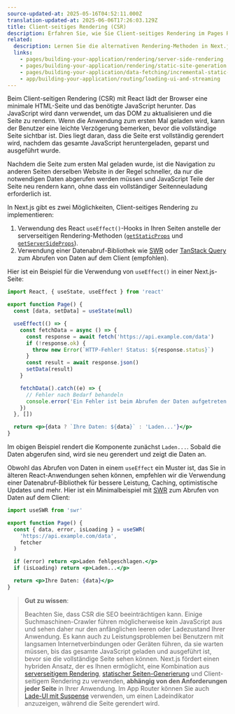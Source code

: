 ```yaml
---
source-updated-at: 2025-05-16T04:52:11.000Z
translation-updated-at: 2025-06-06T17:26:03.129Z
title: Client-seitiges Rendering (CSR)
description: Erfahren Sie, wie Sie Client-seitiges Rendering im Pages Router implementieren.
related:
  description: Lernen Sie die alternativen Rendering-Methoden in Next.js kennen.
  links:
    - pages/building-your-application/rendering/server-side-rendering
    - pages/building-your-application/rendering/static-site-generation
    - pages/building-your-application/data-fetching/incremental-static-regeneration
    - app/building-your-application/routing/loading-ui-and-streaming
---
```


Beim Client-seitigen Rendering (CSR) mit React lädt der Browser eine minimale HTML-Seite und das benötigte JavaScript herunter. Das JavaScript wird dann verwendet, um das DOM zu aktualisieren und die Seite zu rendern. Wenn die Anwendung zum ersten Mal geladen wird, kann der Benutzer eine leichte Verzögerung bemerken, bevor die vollständige Seite sichtbar ist. Dies liegt daran, dass die Seite erst vollständig gerendert wird, nachdem das gesamte JavaScript heruntergeladen, geparst und ausgeführt wurde.

Nachdem die Seite zum ersten Mal geladen wurde, ist die Navigation zu anderen Seiten derselben Website in der Regel schneller, da nur die notwendigen Daten abgerufen werden müssen und JavaScript Teile der Seite neu rendern kann, ohne dass ein vollständiger Seitenneuladung erforderlich ist.

In Next.js gibt es zwei Möglichkeiten, Client-seitiges Rendering zu implementieren:

1. Verwendung des React `useEffect()`-Hooks in Ihren Seiten anstelle der serverseitigen Rendering-Methoden ([`getStaticProps`](/docs/pages/building-your-application/data-fetching/get-static-props) und [`getServerSideProps`](/docs/pages/building-your-application/data-fetching/get-server-side-props)).
2. Verwendung einer Datenabruf-Bibliothek wie [SWR](https://swr.vercel.app/) oder [TanStack Query](https://tanstack.com/query/latest/) zum Abrufen von Daten auf dem Client (empfohlen).

Hier ist ein Beispiel für die Verwendung von `useEffect()` in einer Next.js-Seite:

```jsx filename="pages/index.js"
import React, { useState, useEffect } from 'react'

export function Page() {
  const [data, setData] = useState(null)

  useEffect(() => {
    const fetchData = async () => {
      const response = await fetch('https://api.example.com/data')
      if (!response.ok) {
        throw new Error(`HTTP-Fehler! Status: ${response.status}`)
      }
      const result = await response.json()
      setData(result)
    }

    fetchData().catch((e) => {
      // Fehler nach Bedarf behandeln
      console.error('Ein Fehler ist beim Abrufen der Daten aufgetreten: ', e)
    })
  }, [])

  return <p>{data ? `Ihre Daten: ${data}` : 'Laden...'}</p>
}
```

Im obigen Beispiel rendert die Komponente zunächst `Laden...`. Sobald die Daten abgerufen sind, wird sie neu gerendert und zeigt die Daten an.

Obwohl das Abrufen von Daten in einem `useEffect` ein Muster ist, das Sie in älteren React-Anwendungen sehen können, empfehlen wir die Verwendung einer Datenabruf-Bibliothek für bessere Leistung, Caching, optimistische Updates und mehr. Hier ist ein Minimalbeispiel mit [SWR](https://swr.vercel.app/) zum Abrufen von Daten auf dem Client:

```jsx filename="pages/index.js"
import useSWR from 'swr'

export function Page() {
  const { data, error, isLoading } = useSWR(
    'https://api.example.com/data',
    fetcher
  )

  if (error) return <p>Laden fehlgeschlagen.</p>
  if (isLoading) return <p>Laden...</p>

  return <p>Ihre Daten: {data}</p>
}
```

> **Gut zu wissen**:
>
> Beachten Sie, dass CSR die SEO beeinträchtigen kann. Einige Suchmaschinen-Crawler führen möglicherweise kein JavaScript aus und sehen daher nur den anfänglichen leeren oder Ladezustand Ihrer Anwendung. Es kann auch zu Leistungsproblemen bei Benutzern mit langsamen Internetverbindungen oder Geräten führen, da sie warten müssen, bis das gesamte JavaScript geladen und ausgeführt ist, bevor sie die vollständige Seite sehen können. Next.js fördert einen hybriden Ansatz, der es Ihnen ermöglicht, eine Kombination aus [serverseitigem Rendering](/docs/pages/building-your-application/rendering/server-side-rendering), [statischer Seiten-Generierung](/docs/pages/building-your-application/rendering/static-site-generation) und Client-seitigem Rendering zu verwenden, **abhängig von den Anforderungen jeder Seite** in Ihrer Anwendung. Im App Router können Sie auch [Lade-UI mit Suspense](/docs/app/building-your-application/routing/loading-ui-and-streaming) verwenden, um einen Ladeindikator anzuzeigen, während die Seite gerendert wird.